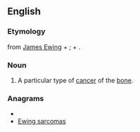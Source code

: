 ==English==
{{wikipedia}}
===Etymology===
{{term|Ewing's}} from [[w:James Ewing|James Ewing]] + {{term|-'s}}; + {{term|sarcoma}}.
===Noun===
{{en-noun|-}}
#{{pathology}} A particular type of [[cancer]] of the [[bone]].

===Anagrams===
* {{alphagram|aacegimnorssw}}
* [[Ewing sarcomas#English|Ewing sarcomas]]